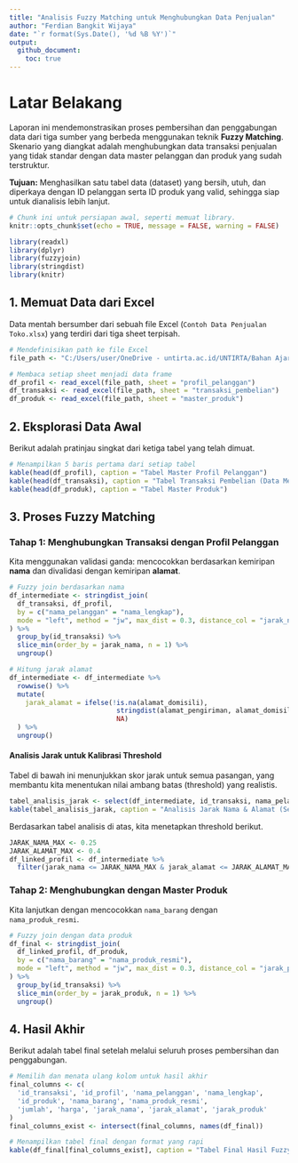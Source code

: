 ```yaml
---
title: "Analisis Fuzzy Matching untuk Menghubungkan Data Penjualan"
author: "Ferdian Bangkit Wijaya"
date: "`r format(Sys.Date(), '%d %B %Y')`"
output:
  github_document:
    toc: true
---
```


# Latar Belakang

Laporan ini mendemonstrasikan proses pembersihan dan penggabungan data dari tiga sumber yang berbeda menggunakan teknik **Fuzzy Matching**. Skenario yang diangkat adalah menghubungkan data transaksi penjualan yang tidak standar dengan data master pelanggan dan produk yang sudah terstruktur.

**Tujuan:**
Menghasilkan satu tabel data (dataset) yang bersih, utuh, dan diperkaya dengan ID pelanggan serta ID produk yang valid, sehingga siap untuk dianalisis lebih lanjut.

```r
# Chunk ini untuk persiapan awal, seperti memuat library.
knitr::opts_chunk$set(echo = TRUE, message = FALSE, warning = FALSE)

library(readxl)
library(dplyr)
library(fuzzyjoin)
library(stringdist)
library(knitr)
```

## 1. Memuat Data dari Excel

Data mentah bersumber dari sebuah file Excel (`Contoh Data Penjualan Toko.xlsx`) yang terdiri dari tiga sheet terpisah.

```r
# Mendefinisikan path ke file Excel
file_path <- "C:/Users/user/OneDrive - untirta.ac.id/UNTIRTA/Bahan Ajar/Pengantar Data Sains/25-26/Contoh Data Penjualan Toko.xlsx"

# Membaca setiap sheet menjadi data frame
df_profil <- read_excel(file_path, sheet = "profil_pelanggan")
df_transaksi <- read_excel(file_path, sheet = "transaksi_pembelian")
df_produk <- read_excel(file_path, sheet = "master_produk")
```

## 2. Eksplorasi Data Awal

Berikut adalah pratinjau singkat dari ketiga tabel yang telah dimuat.

```r
# Menampilkan 5 baris pertama dari setiap tabel
kable(head(df_profil), caption = "Tabel Master Profil Pelanggan")
kable(head(df_transaksi), caption = "Tabel Transaksi Pembelian (Data Mentah)")
kable(head(df_produk), caption = "Tabel Master Produk")
```

## 3. Proses Fuzzy Matching

### Tahap 1: Menghubungkan Transaksi dengan Profil Pelanggan

Kita menggunakan validasi ganda: mencocokkan berdasarkan kemiripan **nama** dan divalidasi dengan kemiripan **alamat**.

```r
# Fuzzy join berdasarkan nama
df_intermediate <- stringdist_join(
  df_transaksi, df_profil,
  by = c("nama_pelanggan" = "nama_lengkap"),
  mode = "left", method = "jw", max_dist = 0.3, distance_col = "jarak_nama"
) %>%
  group_by(id_transaksi) %>%
  slice_min(order_by = jarak_nama, n = 1) %>%
  ungroup()

# Hitung jarak alamat
df_intermediate <- df_intermediate %>%
  rowwise() %>%
  mutate(
    jarak_alamat = ifelse(!is.na(alamat_domisili), 
                           stringdist(alamat_pengiriman, alamat_domisili, method = "jw"), 
                           NA)
  ) %>%
  ungroup()
```

#### Analisis Jarak untuk Kalibrasi Threshold
Tabel di bawah ini menunjukkan skor jarak untuk semua pasangan, yang membantu kita menentukan nilai ambang batas (threshold) yang realistis.

```r
tabel_analisis_jarak <- select(df_intermediate, id_transaksi, nama_pelanggan, nama_lengkap, jarak_nama, jarak_alamat)
kable(tabel_analisis_jarak, caption = "Analisis Jarak Nama & Alamat (Sebelum Filter)")
```

Berdasarkan tabel analisis di atas, kita menetapkan threshold berikut.

```r
JARAK_NAMA_MAX <- 0.25
JARAK_ALAMAT_MAX <- 0.4
df_linked_profil <- df_intermediate %>%
  filter(jarak_nama <= JARAK_NAMA_MAX & jarak_alamat <= JARAK_ALAMAT_MAX)
```

### Tahap 2: Menghubungkan dengan Master Produk

Kita lanjutkan dengan mencocokkan `nama_barang` dengan `nama_produk_resmi`.

```r
# Fuzzy join dengan data produk
df_final <- stringdist_join(
  df_linked_profil, df_produk,
  by = c("nama_barang" = "nama_produk_resmi"),
  mode = "left", method = "jw", max_dist = 0.3, distance_col = "jarak_produk"
) %>%
  group_by(id_transaksi) %>%
  slice_min(order_by = jarak_produk, n = 1) %>%
  ungroup()
```

## 4. Hasil Akhir

Berikut adalah tabel final setelah melalui seluruh proses pembersihan dan penggabungan.

```r
# Memilih dan menata ulang kolom untuk hasil akhir
final_columns <- c(
  'id_transaksi', 'id_profil', 'nama_pelanggan', 'nama_lengkap',
  'id_produk', 'nama_barang', 'nama_produk_resmi',
  'jumlah', 'harga', 'jarak_nama', 'jarak_alamat', 'jarak_produk'
)
final_columns_exist <- intersect(final_columns, names(df_final))

# Menampilkan tabel final dengan format yang rapi
kable(df_final[final_columns_exist], caption = "Tabel Final Hasil Fuzzy Matching")
```
